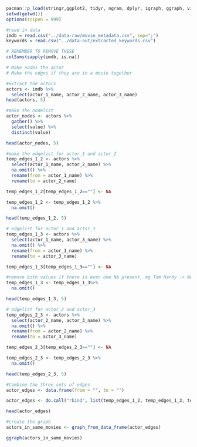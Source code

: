 
```r
pacman::p_load(stringr,ggplot2, tidyr, ngram, dplyr, igraph, ggraph, visNetwork, tidygraph, graphlayouts,ggpubr, ggrepel, ggridges, viridis)
setwd(getwd())
options(scipen = 999)
```

```r
#read in data
imdb = read.csv("../data-raw/movie_metadata.csv", sep=";")
keywords = read.csv("../data-out/extracted_keywords.csv")
```

```r
# REMEMBER TO REMOVE THESE
colSums(sapply(imdb, is.na))
```

```r
# Make nodes the actor
# Make the edges if they are in a movie together
```

```r
#extract the actors
actors <- imdb %>%
  select(actor_1_name, actor_2_name, actor_3_name) 
head(actors, 5)
```

```r
#make the nodelist
actor_nodes <- actors %>% 
  gather() %>% 
  select(value) %>% 
  distinct(value)

head(actor_nodes, 5)
```

```r
#make the edgelist for actor_1 and actor_2
temp_edges_1_2 <- actors %>% 
  select(actor_1_name, actor_2_name) %>% 
  na.omit() %>% 
  rename(from = actor_1_name) %>% 
  rename(to = actor_2_name)

temp_edges_1_2[temp_edges_1_2==""] <- NA

temp_edges_1_2 <- temp_edges_1_2 %>% 
  na.omit()

head(temp_edges_1_2, 5)
```
```r
# edgelist for actor_1 and actor_3
temp_edges_1_3 <- actors %>% 
  select(actor_1_name, actor_3_name) %>% 
  na.omit() %>% 
  rename(from = actor_1_name) %>% 
  rename(to = actor_3_name)

temp_edges_1_3[temp_edges_1_3==""] <- NA

#remove both values if there is even one NA present, eg Tom Hardy -> NA
temp_edges_1_3 <- temp_edges_1_3%>% 
  na.omit()

head(temp_edges_1_3, 5)
```

```r
# edgelist for actor_2 and actor_3
temp_edges_2_3 <- actors %>% 
  select(actor_2_name, actor_3_name) %>% 
  na.omit() %>% 
  rename(from = actor_2_name) %>% 
  rename(to = actor_3_name)

temp_edges_2_3[temp_edges_2_3==""] <- NA

temp_edges_2_3 <- temp_edges_2_3 %>% 
  na.omit()

head(temp_edges_2_3, 5)
```

```r
#Combine the three sets of edges
actor_edges <- data.frame(from = "", to = "")

actor_edges <- do.call("rbind", list(temp_edges_1_2, temp_edges_1_3, temp_edges_2_3))

head(actor_edges)
```

```r
#create the graph
actors_in_same_movies <- graph_from_data_frame(actor_edges)
```

```r
ggraph(actors_in_same_movies)
```

